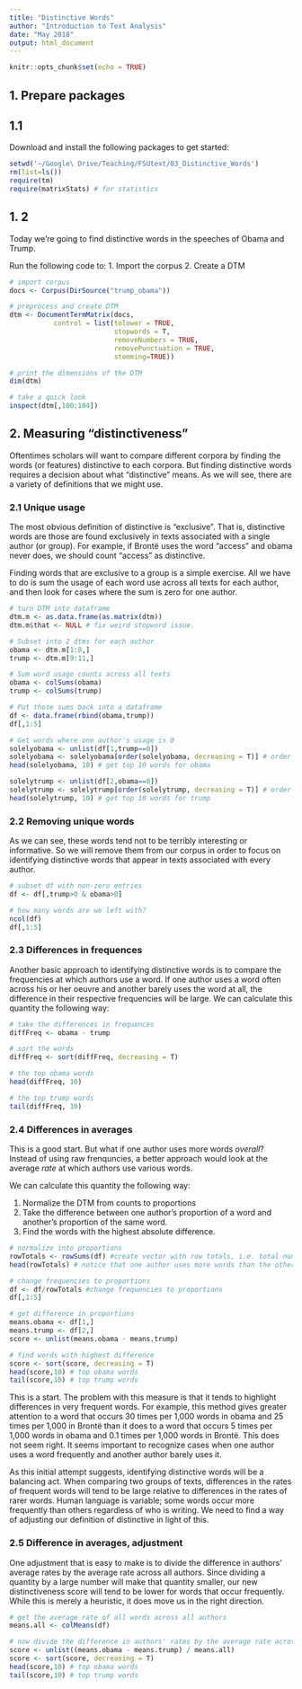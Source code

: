 ```yaml
---
title: "Distinctive Words"
author: "Introduction to Text Analysis"
date: "May 2018"
output: html_document
---
```


```r
knitr::opts_chunk$set(echo = TRUE)
```

## 1. Prepare packages

## 1.1 

Download and install the following packages to get started:

```r
setwd('~/Google\ Drive/Teaching/FSUtext/03_Distinctive_Words')
rm(list=ls())
require(tm)
require(matrixStats) # for statistics
```

## 1. 2

Today we're going to find distinctive words in the speeches of Obama and Trump.

Run the following code to:
1. Import the corpus
2. Create a DTM

```r
# import corpus
docs <- Corpus(DirSource("trump_obama"))

# preprocess and create DTM
dtm <- DocumentTermMatrix(docs,
           control = list(tolower = TRUE,
                          stopwords = T,
                          removeNumbers = TRUE,
                          removePunctuation = TRUE,
                          stemming=TRUE))

# print the dimensions of the DTM
dim(dtm)

# take a quick look
inspect(dtm[,100:104])
```

## 2. Measuring "distinctiveness"

Oftentimes scholars will want to compare different corpora by finding the words (or features) distinctive to each corpora. But finding distinctive words requires a decision about what “distinctive” means. As we will see, there are a variety of definitions that we might use. 

### 2.1 Unique usage

The most obvious definition of distinctive is "exclusive". That is, distinctive words are those are found exclusively in texts associated with a single author (or group). For example, if Brontë uses the word “access” and obama never does, we should count “access” as distinctive. 

Finding words that are exclusive to a group is a simple exercise. All we have to do is sum the usage of each word use across all texts for each author, and then look for cases where the sum is zero for one author.

```r
# turn DTM into dataframe
dtm.m <- as.data.frame(as.matrix(dtm))
dtm.m$that <- NULL # fix weird stopword issue.

# Subset into 2 dtms for each author
obama <- dtm.m[1:8,]
trump <- dtm.m[9:11,]

# Sum word usage counts across all texts
obama <- colSums(obama)
trump <- colSums(trump)

# Put those sums back into a dataframe
df <- data.frame(rbind(obama,trump))
df[,1:5]

# Get words where one author's usage is 0
solelyobama <- unlist(df[1,trump==0]) 
solelyobama <- solelyobama[order(solelyobama, decreasing = T)] # order them by frequency
head(solelyobama, 10) # get top 10 words for obama

solelytrump <- unlist(df[2,obama==0])
solelytrump <- solelytrump[order(solelytrump, decreasing = T)] # order them by frequency
head(solelytrump, 10) # get top 10 words for trump
```

### 2.2 Removing unique words

As we can see, these words tend not to be terribly interesting or informative. So we will remove them from our corpus in order to focus on identifying distinctive words that appear in texts associated with every author.

```r
# subset df with non-zero entries
df <- df[,trump>0 & obama>0]

# how many words are we left with?
ncol(df)
df[,1:5]
```

### 2.3 Differences in frequences

Another basic approach to identifying distinctive words is to compare the frequencies at which authors use a word. If one author uses a word often across his or her oeuvre and another barely uses the word at all, the difference in their respective frequencies will be large. We can calculate this quantity the following way:

```r
# take the differences in frequences
diffFreq <- obama - trump

# sort the words
diffFreq <- sort(diffFreq, decreasing = T)

# the top obama words
head(diffFreq, 10)

# the top trump words
tail(diffFreq, 10)
```

### 2.4 Differences in averages

This is a good start. But what if one author uses more words *overall*? Instead of using raw frenquncies, a better approach would look at the average *rate* at which authors use various words. 

We can calculate this quantity the following way:

1. Normalize the DTM from counts to proportions
2. Take the difference between one author's proportion of a word and another's proportion of the same word.
3. Find the words with the highest absolute difference.

```r
# normalize into proportions
rowTotals <- rowSums(df) #create vector with row totals, i.e. total number of words per document
head(rowTotals) # notice that one author uses more words than the other

# change frequencies to proportions
df <- df/rowTotals #change frequencies to proportions
df[,1:5]

# get difference in proportions
means.obama <- df[1,]
means.trump <- df[2,]
score <- unlist(means.obama - means.trump)

# find words with highest difference
score <- sort(score, decreasing = T)
head(score,10) # top obama words
tail(score,10) # top trump words
```

This is a start. The problem with this measure is that it tends to highlight differences in very frequent words. For example, this method gives greater attention to a word that occurs 30 times per 1,000 words in obama and 25 times per 1,000 in Brontë than it does to a word that occurs 5 times per 1,000 words in obama and 0.1 times per 1,000 words in Brontë. This does not seem right. It seems important to recognize cases when one author uses a word frequently and another author barely uses it.

As this initial attempt suggests, identifying distinctive words will be a balancing act. When comparing two groups of texts, differences in the rates of frequent words will tend to be large relative to differences in the rates of rarer words. Human language is variable; some words occur more frequently than others regardless of who is writing. We need to find a way of adjusting our definition of distinctive in light of this.

### 2.5 Difference in averages, adjustment

One adjustment that is easy to make is to divide the difference in authors’ average rates by the average rate across all authors. Since dividing a quantity by a large number will make that quantity smaller, our new distinctiveness score will tend to be lower for words that occur frequently. While this is merely a heuristic, it does move us in the right direction.

```r
# get the average rate of all words across all authors
means.all <- colMeans(df)

# now divide the difference in authors' rates by the average rate across all authors
score <- unlist((means.obama - means.trump) / means.all)
score <- sort(score, decreasing = T)
head(score,10) # top obama words
tail(score,10) # top trump words
```


